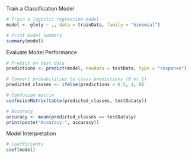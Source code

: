 Train a Classification Model
```r
# Train a logistic regression model
model <- glm(y ~ ., data = trainData, family = "binomial")

# Print model summary
summary(model)
```
Evaluate Model Performance
```r
# Predict on test data
predictions <- predict(model, newdata = testData, type = "response")

# Convert probabilities to class predictions (0 or 1)
predicted_classes <- ifelse(predictions > 0.5, 1, 0)

# Confusion matrix
confusionMatrix(table(predicted_classes, testData$y))

# Accuracy
accuracy <- mean(predicted_classes == testData$y)
print(paste("Accuracy:", accuracy))

```
Model Interpretation
```r
# Coefficients
coef(model)
```

